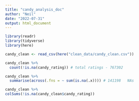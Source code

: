```yaml
---
title: "candy_analysis_doc"
author: "Neil"
date: "2022-07-31"
output: html_document
---
```


```r
library(readr)
library(tidyverse)
library(here)
```

```r
candy_clean <- read_csv(here("clean_data/candy_clean.csv"))
```

```r

candy_clean %>% 
  count(!is.na(candy_rating)) # total ratings - 767302

candy_clean %>%
  summarise(across(.fns = ~ sum(is.na(.x)))) # 141198	NAs

candy_clean %>%
colSums(!is.na(candy_clean$candy_rating))

```


